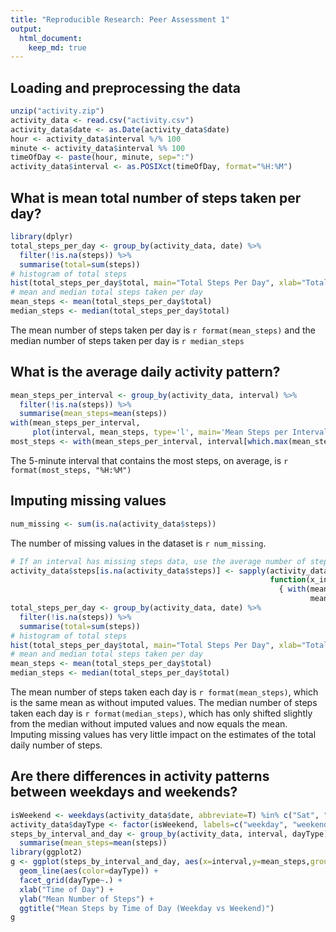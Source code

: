 ```yaml
---
title: "Reproducible Research: Peer Assessment 1"
output: 
  html_document:
    keep_md: true
---
```



## Loading and preprocessing the data
```r
unzip("activity.zip")
activity_data <- read.csv("activity.csv")
activity_data$date <- as.Date(activity_data$date)
hour <- activity_data$interval %/% 100
minute <- activity_data$interval %% 100
timeOfDay <- paste(hour, minute, sep=":")
activity_data$interval <- as.POSIXct(timeOfDay, format="%H:%M")
```

## What is mean total number of steps taken per day?
```r
library(dplyr)
total_steps_per_day <- group_by(activity_data, date) %>%
  filter(!is.na(steps)) %>%
  summarise(total=sum(steps))
# histogram of total steps
hist(total_steps_per_day$total, main="Total Steps Per Day", xlab="Total Steps", ylab="Frequency")
# mean and median total steps taken per day
mean_steps <- mean(total_steps_per_day$total)
median_steps <- median(total_steps_per_day$total)
```  
The mean number of steps taken per day is `r format(mean_steps)` and the median number of steps taken per day is `r median_steps`

## What is the average daily activity pattern?

```r
mean_steps_per_interval <- group_by(activity_data, interval) %>%
  filter(!is.na(steps)) %>%
  summarise(mean_steps=mean(steps))
with(mean_steps_per_interval, 
     plot(interval, mean_steps, type='l', main='Mean Steps per Interval', xlab="Time of Day", ylab="Mean Steps"))
most_steps <- with(mean_steps_per_interval, interval[which.max(mean_steps)])
```  

The 5-minute interval that contains the most steps, on average, is `r format(most_steps, "%H:%M")`

## Imputing missing values
```r
num_missing <- sum(is.na(activity_data$steps))
```
The number of missing values in the dataset is `r num_missing`.
```r
# If an interval has missing steps data, use the average number of steps for that interval for imputation
activity_data$steps[is.na(activity_data$steps)] <- sapply(activity_data$interval[is.na(activity_data$steps)],
                                                          function(x_interval) 
                                                            { with(mean_steps_per_interval,
                                                                   mean_steps[interval==x_interval])})
total_steps_per_day <- group_by(activity_data, date) %>%
  filter(!is.na(steps)) %>%
  summarise(total=sum(steps))
# histogram of total steps
hist(total_steps_per_day$total, main="Total Steps Per Day", xlab="Total Steps", ylab="Frequency")
# mean and median total steps taken per day
mean_steps <- mean(total_steps_per_day$total)
median_steps <- median(total_steps_per_day$total)
```

The mean number of steps taken each day is `r format(mean_steps)`, which is the same mean as without imputed values. The median number of steps taken each day is `r format(median_steps)`, which has only shifted slightly from the median without imputed values and now equals the mean. Imputing missing values has very little impact on the estimates of the total daily number of steps.

## Are there differences in activity patterns between weekdays and weekends?
```r
isWeekend <- weekdays(activity_data$date, abbreviate=T) %in% c("Sat", "Sun")
activity_data$dayType <- factor(isWeekend, labels=c("weekday", "weekend"))
steps_by_interval_and_day <- group_by(activity_data, interval, dayType) %>%
  summarise(mean_steps=mean(steps))
library(ggplot2)
g <- ggplot(steps_by_interval_and_day, aes(x=interval,y=mean_steps,group=dayType)) +
  geom_line(aes(color=dayType)) +
  facet_grid(dayType~.) +
  xlab("Time of Day") +
  ylab("Mean Number of Steps") +
  ggtitle("Mean Steps by Time of Day (Weekday vs Weekend)")
g
```
